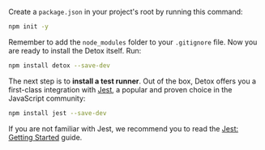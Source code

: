 Create a `package.json` in your project's root by running this command:

```bash
npm init -y
```

Remember to add the `node_modules` folder to your `.gitignore` file.
Now you are ready to install the Detox itself. Run:

```bash npm2yarn
npm install detox --save-dev
```

The next step is to **install a test runner**. Out of the box, Detox offers you a first-class integration
with [Jest](https://jestjs.io), a popular and proven choice in the JavaScript community:

```bash npm2yarn
npm install jest --save-dev
```

If you are not familiar with Jest, we recommend you to read the [Jest: Getting Started](https://jestjs.io/docs/en/getting-started) guide.
